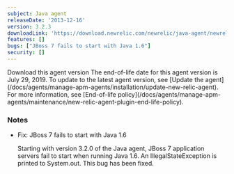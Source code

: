```yaml
---
subject: Java agent
releaseDate: '2013-12-16'
version: 3.2.3
downloadLink: 'https://download.newrelic.com/newrelic/java-agent/newrelic-agent/3.2.3/'
features: []
bugs: ["JBoss 7 fails to start with Java 1.6"]
security: []
---
```

<ButtonGroup>
  <ButtonLink
    role="button"
    to="https://download.newrelic.com/newrelic/java-agent/newrelic-agent/3.2.3/"
    variant="primary"
  >
    Download this agent version
  </ButtonLink>
</ButtonGroup>

<Callout variant="important">
  The end-of-life date for this agent version is July 29, 2019. To update to the latest agent version, see [Update the agent](/docs/agents/manage-apm-agents/installation/update-new-relic-agent). For more information, see [End-of-life policy](/docs/agents/manage-apm-agents/maintenance/new-relic-agent-plugin-end-life-policy).
</Callout>

### Notes

* Fix: JBoss 7 fails to start with Java 1.6

  Starting with version 3.2.0 of the Java agent, JBoss 7 application servers fail to start when running Java 1.6. An IllegalStateException is printed to System.out. This bug has been fixed.

